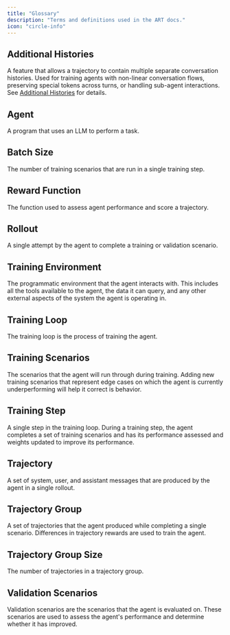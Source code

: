 ```yaml
---
title: "Glossary"
description: "Terms and definitions used in the ART docs."
icon: "circle-info"
---
```


## Additional Histories

A feature that allows a trajectory to contain multiple separate conversation histories. Used for training agents with non-linear conversation flows, preserving special tokens across turns, or handling sub-agent interactions. See [Additional Histories](/features/additional-histories) for details.

## Agent

A program that uses an LLM to perform a task.

## Batch Size

The number of training scenarios that are run in a single training step.

## Reward Function

The function used to assess agent performance and score a trajectory.

## Rollout

A single attempt by the agent to complete a training or validation scenario.

## Training Environment

The programmatic environment that the agent interacts with. This includes all the tools available to the agent, the data it can query, and any other external aspects of the system the agent is operating in.

## Training Loop

The training loop is the process of training the agent.

## Training Scenarios

The scenarios that the agent will run through during training. Adding new training scenarios that represent edge cases on which the agent is currently underperforming will help it correct is behavior.

## Training Step

A single step in the training loop. During a training step, the agent completes a set of training scenarios and has its performance assessed and weights updated to improve its performance.

## Trajectory

A set of system, user, and assistant messages that are produced by the agent in a single rollout.

## Trajectory Group

A set of trajectories that the agent produced while completing a single scenario. Differences in trajectory rewards are used to train the agent.

## Trajectory Group Size

The number of trajectories in a trajectory group.

## Validation Scenarios

Validation scenarios are the scenarios that the agent is evaluated on. These scenarios are used to assess the agent's performance and determine whether it has improved.
